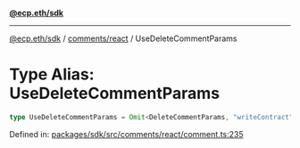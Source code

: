 [**@ecp.eth/sdk**](../../../index.mdx)

***

[@ecp.eth/sdk](/sdk-reference/index.mdx) / [comments/react](/sdk-reference/comments/react/index.mdx) / UseDeleteCommentParams

# Type Alias: UseDeleteCommentParams

```ts
type UseDeleteCommentParams = Omit<DeleteCommentParams, "writeContract">;
```

Defined in: [packages/sdk/src/comments/react/comment.ts:235](https://github.com/ecp-eth/comments-monorepo/blob/main/packages/sdk/src/comments/react/comment.ts#L235)
